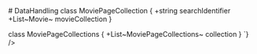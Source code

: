
<Meta title="HomeWeb/Documentation/DataHandling" />
# DataHandling
<Mermaid chart={`classDiagram
class Movie {
    +string title
}

class MoviePageCollection {
    +string         searchIdentifier
    +List~Movie~    movieCollection
}

class MoviePageCollections {
    +List~MoviePageCollections~ collection
}
`} />
